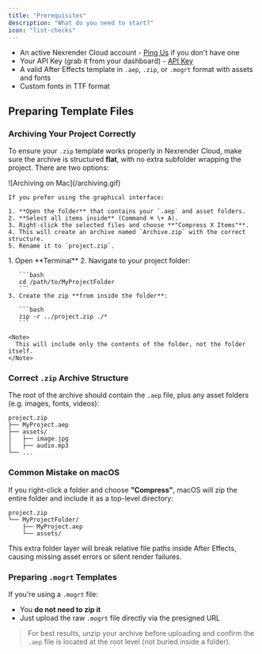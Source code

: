 ```yaml
---
title: "Prerequisites"
description: "What do you need to start?"
icon: "list-checks"
---
```


- An active Nexrender Cloud account - [Ping Us](https://www.nexrender.com/contact) if you don't have one
- Your API Key (grab it from your dashboard) - [API Key](https://app.nexrender.com/team/settings)
- A valid After Effects template in `.aep`, `.zip`, or `.mogrt` format with assets and fonts
- Custom fonts in TTF format

## Preparing Template Files

### Archiving Your Project Correctly

To ensure your `.zip` template works properly in Nexrender Cloud, make sure the archive is structured **flat**, with no extra subfolder wrapping the project. There are two options:

<Tabs>
  <Tab title="Option 1: Zip Correctly via Finder">
    ![Archiving on Mac](/archiving.gif)

    If you prefer using the graphical interface:

    1. **Open the folder** that contains your `.aep` and asset folders.
    2. **Select all items inside** (Command ⌘ \+ A).
    3. Right-click the selected files and choose **"Compress X Items"**.
    4. This will create an archive named `Archive.zip` with the correct structure.
    5. Rename it to `project.zip`.
  </Tab>
  <Tab title="Option 2: Zip Correctly via Terminal">
    1. Open **Terminal**
    2. Navigate to your project folder:

       ```bash
       cd /path/to/MyProjectFolder
       ```
    3. Create the zip **from inside the folder**:

       ```bash
       zip -r ../project.zip ./*
       ```

    <Note>
      This will include only the contents of the folder, not the folder itself.
    </Note>
  </Tab>
</Tabs>

### Correct `.zip` Archive Structure

The root of the archive should contain the `.aep` file, plus any asset folders (e.g. images, fonts, videos):

```
project.zip
├── MyProject.aep
├── assets/
│   ├── image.jpg
│   ├── audio.mp3
└── ...
```

### Common Mistake on macOS

If you right-click a folder and choose **"Compress"**, macOS will zip the entire folder and include it as a top-level directory:

```
project.zip
└── MyProjectFolder/
    ├── MyProject.aep
    └── assets/
```

<Note>
  This extra folder layer will break relative file paths inside After Effects, causing missing asset errors or silent render failures.
</Note>

### Preparing `.mogrt` Templates

If you're using a `.mogrt` file:

- You **do not need to zip it**
- Just upload the raw `.mogrt` file directly via the presigned URL

> For best results, unzip your archive before uploading and confirm the `.aep` file is located at the root level (not buried inside a folder).